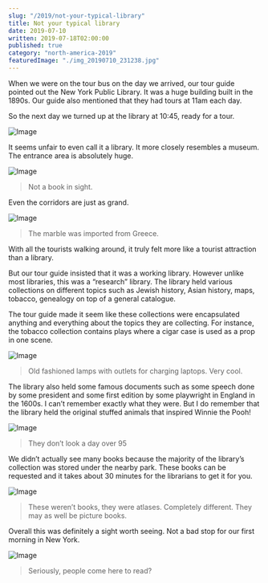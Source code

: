 ```yaml
---
slug: "/2019/not-your-typical-library"
title: Not your typical library
date: 2019-07-10
written: 2019-07-18T02:00:00
published: true
category: "north-america-2019"
featuredImage: "./img_20190710_231238.jpg"
---
```


When we were on the tour bus on the day we arrived, our tour guide pointed out the New York Public Library. It was a huge building built in the 1890s. Our guide also mentioned that they had tours at 11am each day.

So the next day we turned up at the library at 10:45, ready for a tour.

![Image](img_20190710_223940.jpg)

It seems unfair to even call it a library. It more closely resembles a museum. The entrance area is absolutely huge.

![Image](img_20190710_235555.jpg)

> Not a book in sight.

Even the corridors are just as grand.

![Image](img_20190710_230813.jpg)

> The marble was imported from Greece.

With all the tourists walking around, it truly felt more like a tourist attraction than a library.

But our tour guide insisted that it was a working library. However unlike most libraries, this was a “research” library. The library held various collections on different topics such as Jewish history, Asian history, maps, tobacco, genealogy on top of a general catalogue.

The tour guide made it seem like these collections were encapsulated anything and everything about the topics they are collecting. For instance, the tobacco collection contains plays where a cigar case is used as a prop in one scene.

![Image](img_20190710_231238.jpg)

> Old fashioned lamps with outlets for charging laptops. Very cool.

The library also held some famous documents such as some speech done by some president and some first edition by some playwright in England in the 1600s. I can’t remember exactly what they were. But I do remember that the library held the original stuffed animals that inspired Winnie the Pooh!

![Image](img_20190711_003226.jpg)

> They don’t look a day over 95

We didn’t actually see many books because the majority of the library’s collection was stored under the nearby park. These books can be requested and it takes about 30 minutes for the librarians to get it for you.

![Image](img_20190711_001917.jpg)

> These weren’t books, they were atlases. Completely different. They may as well be picture books.

Overall this was definitely a sight worth seeing. Not a bad stop for our first morning in New York.

![Image](img_20190710_234131.jpg)

> Seriously, people come here to read?